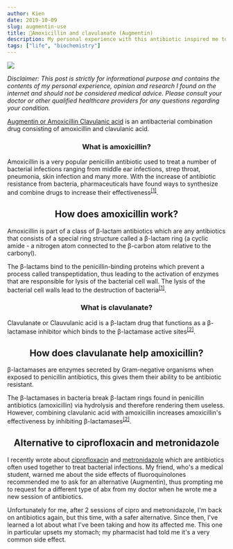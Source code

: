 ```yaml
---
author: Kien
date: 2019-10-09
slug: augmentin-use
title: 💊Amoxicillin and clavulanate (Augmentin)
description: My personal experience with this antibiotic inspired me to write a bite-sized explanation on how amoxicillin and clavulante works.
tags: ["life", "biochemistry"]
---
```



![](https://images.unsplash.com/photo-1567427361984-0cbe7396fc6c?ixlib=rb-1.2.1&ixid=eyJhcHBfaWQiOjEyMDd9&auto=format&fit=crop&w=1357&q=80)

_Disclaimer: This post is strictly for informational purpose and contains the contents of my personal experience, opinion and research I found on the internet and should not be considered medical advice. Please consult your doctor or other qualified healthcare providers for any questions regarding your condition._


<p><a href="https://en.wikipedia.org/wiki/Amoxicillin/clavulanic_acid" target="_blank">Augmentin or Amoxicillin Clavulanic acid</a> is an antibacterial combination drug consisting of amoxicillin and clavulanic acid.</p>



### <center>What is amoxicillin? </center>

Amoxicillin is a very popular penicillin antibiotic used to treat a number of bacterial infections ranging from middle ear infections, strep throat, pneumonia, skin infection and many more. With the increase of antibiotic resistance from bacteria, pharmaceuticals have found ways to synthesize and combine drugs to increase their effectiveness<sup><a href="https://www.ncbi.nlm.nih.gov/books/NBK482250/" target="_blank">[1]</a></sup>.

## <center>How does amoxicillin work?</center>

Amoxicillin is part of a class of β-lactam antibiotics which are any antibiotics that consists of a special ring structure called a β-lactam ring (a cyclic amide - a nitrogen atom connected to the β-carbon atom relative to the carbonyl).

The β-lactams bind to the penicillin-binding proteins which prevent a process called transpeptidation, thus leading to the activation of enzymes that are responsible for lysis of the bacterial cell wall. The lysis of the bacterial cell walls lead to the destruction of bacteria<sup><a href="https://www.ncbi.nlm.nih.gov/books/NBK482250/" target="_blank">[1]</a></sup>.

### <center>What is clavulanate?</center>

Clavulanate or Clauvulanic acid is a β-lactam drug that functions as a β-lactamase inhibitor which binds to the β-lactamase active sites<sup><a href="https://www.accessdata.fda.gov/drugsatfda_docs/label/2008/050575s037550597s044050725s025050726s019lbl.pdf" target="_blank">[2]</a></sup>.

## <center>How does clavulanate help amoxicillin?</center>

β-lactamases are enzymes secreted by Gram-negative organisms when exposed to penicillin antibiotics, this gives them their ability to be antibiotic resistant. 

The β-lactamases in bacteria break β-lactam rings found in penicillin antibiotics (amoxicillin) via hydrolysis and therefore rendering them useless. However, combining clavulanic acid with amoxicillin increases amoxicillin's effectiveness by inhibiting β-lactamases<sup><a href="https://www.accessdata.fda.gov/drugsatfda_docs/label/2008/050575s037550597s044050725s025050726s019lbl.pdf" target="_blank">[2]</a></sup>.

## <center>Alternative to ciprofloxacin and metronidazole</center>

I recently wrote about [ciprofloxacin](/053-cipro-zzz/) and [metronidazole](/050-flagyl-and-food-in-OH/) which are antibiotics often used together to treat bacterial infections. My friend, who's a medical student, warned me about the side effects of fluoroquinolones recommended me to ask for an alternative (Augmentin), thus prompting me to request for a different type of abx from my doctor when he wrote me a new session of antibiotics.

Unfortunately for me, after 2 sessions of cipro and metronidazole, I'm back on antibiotics again, but this time, with a safer alternative. Since then, I've learned a lot about what I've been taking and how its affected me. This one in particular upsets my stomach; my pharmacist had told me it's a very common side effect.